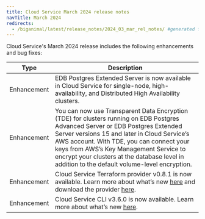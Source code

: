```yaml
---
title: Cloud Service March 2024 release notes
navTitle: March 2024
redirects:
  - /biganimal/latest/release_notes/2024_03_mar_rel_notes/ #generated for BigAnimal URL path removal branch
---
```


Cloud Service's March 2024 release includes the following enhancements and bug fixes:

| Type | Description |
|------|-------------|
| Enhancement | EDB Postgres Extended Server is now available in Cloud Service for single-node, high-availability, and Distributed High Availability clusters. |
| Enhancement | You can now use Transparent Data Encryption (TDE) for clusters running on EDB Postgres Advanced Server or EDB Postgres Extended Server versions 15 and later in Cloud Service’s AWS account. With TDE, you can connect your keys from AWS’s Key Management Service to encrypt your clusters at the database level in addition to the default volume-level encryption. |
| Enhancement | Cloud Service Terraform provider v0.8.1 is now available. Learn more about what’s new [here](https://github.com/EnterpriseDB/terraform-provider-biganimal/releases/tag/v0.8.1) and download the provider [here](https://registry.terraform.io/providers/EnterpriseDB/biganimal/latest). |
| Enhancement | Cloud Service CLI v3.6.0 is now available. Learn more about what’s new [here](https://cli.biganimal.com/versions/v3.6.0/). |


